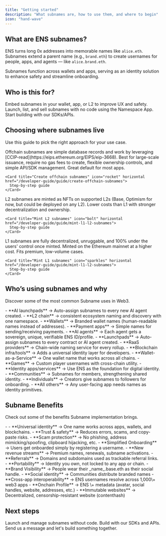 ```yaml
---
title: "Getting started"
description: "What subnames are, how to use them, and where to begin"
icon: "hand-wave"
---
```


## What are ENS subnames?

ENS turns long 0x addresses into memorable names like `alice.eth`. Subnames extend a parent name (e.g., `brand.eth`) to create usernames for people, apps, and agents — like `alice.brand.eth`.

Subnames function across wallets and apps, serving as an identity solution to enhance safety and streamline onboarding.

## Who is this for?

<CardGroup cols={3}>
  <Card title="Product teams & platforms" icon="people-group" iconType="regular" href="/overview/for-product-teams">
    Embed subnames in your wallet, app, or L2 to improve UX and safety.
  </Card>
  <Card title="ENS name owners & creators" icon="wand-magic-sparkles" iconType="regular" href="/overview/for-name-owners">
    Launch, list, and sell subnames with no code using the Namespace App.
  </Card>
  <Card title="Developer Quickstart" icon="code" iconType="regular" href="/developer-guide/quickstart">
    Start building with our SDKs/APIs.
  </Card>
</CardGroup>

## Choosing where subnames live

Use this guide to pick the right approach for your use case.

<Tabs>
  <Tab title="Offchain">
    Offchain subnames are simple database records and work by leveraging [CCIP-read](https://eips.ethereum.org/EIPS/eip-3668). Best for large-scale issuance, require no gas fees to create, flexible ownership controls, and simple API/SDK management. Great default for most apps.

    <Card title="Create offchain subnames" icon="rocket" horizontal href="/developer-guide/guide/create-offchain-subnames">
      Step-by-step guide
    </Card>
  </Tab>
  <Tab title="L2 chain">
    L2 subnames are minted as NFTs on supported L2s (Base, Optimism for now, but could be deployed on any L2). Lower costs than L1 with stronger decentralization and ownership.

    <Card title="Mint L2 subnames" icon="bolt" horizontal href="/developer-guide/guide/mint-l1-l2-subnames">
      Step-by-step guide
    </Card>
  </Tab>
  <Tab title="L1 chain">
    L1 subnames are fully decentralized, unruggable, and 100% under the users' control once minted. Minted on the Ethereum mainnet at a higher cost. Fits premium, low-volume cases.

    <Card title="Mint L1 subnames" icon="sparkles" horizontal href="/developer-guide/guide/mint-l1-l2-subnames">
      Step-by-step guide
    </Card>
  </Tab>
</Tabs>

## Who’s using subnames and why

Discover some of the most common Subname uses in Web3.

<Accordion title="See Subname use cases" defaultOpen iconType="regular">
  - **AI launchpads** → Auto-assign subnames to every new AI agent created.
  - **L2 chain** → consistent ecosystem naming and discovery with one namespace.
  - **Wallets** → Branded wallet names (human-readable names instead of addresses).
  - **Payment apps** → Simple names for sending/receiving payments.
  - **AI agents** → Each agent gets a sovereign, unique, verifiable ENS ID/profile.
  - **Launchpads** → Auto-assign subnames to every contract or AI agent created.
  - **RaaS providers** → Chain-wide naming service for every rollup.
  - **Blockchain infra/tools** → Adds a universal identity layer for developers.
  - **Wallet-as-a-Service** → One wallet name that works across all chains.
  - **Games** → Custom player usernames with cross-chain utility.
  - **Identity apps/services** → Use ENS as the foundation for digital identity.
  - **Communities** → Subnames for members, strengthening shared identity.
  - **Individuals** → Creators give subnames to followers for onboarding.
  - **All others** → Any user-facing app needs names as identity primitives.
</Accordion>

## Subname Benefits

Check out some of the benefits Subname implementation brings.

<Accordion title="See Subname Benefits" iconType="regular">
  - 
  - **Universal identity** → One name works across apps, wallets, and blockchains.
  - **Trust & safety** → Reduces errors, scams, and copy-paste risks.
  - **Scam protection** → No phishing, address mimicking/spoofing, clipboard hijacking, etc.
  - **Simplified Onboarding** → Users get onboarded simply by registering a username.
  - **New revenue streams** → Premium names, renewals, subname activations.
  - **Referrals** → Domains and subdomains used as trackable referral links.
  - **Portability** → Identity you own, not locked to any app or chain.
  - **Brand Visibility** → People wear their _name_.base.eth as their social handle.
  - **Social identity** → Communities distribute branded names
  - **Cross-app interoperability** → ENS usernames resolve across 1,000\+ web3 apps
  - **Onchain Profile** → ENS \+ metadata (avatar, social handles, website, addresses, etc.)
  - **Immutable websites** → Decentralized, censorship-resistant website (contenthash)
</Accordion>

## Next steps

<CardGroup cols={2}>
  <Card title="Use the Namespace App" icon="desktop" href="/user-guide/app">
    Launch and manage subnames without code.
  </Card>
  <Card title="Developer Quickstart" icon="rocket" href="/developer-guide/quickstart">
    Build with our SDKs and APIs.
  </Card>
</CardGroup>

<Card title="Need custom solution?" icon="message" href="https://t.me/+5FAwyiKOTeswNTIy">
  Send us a message and let's build something together.
</Card>